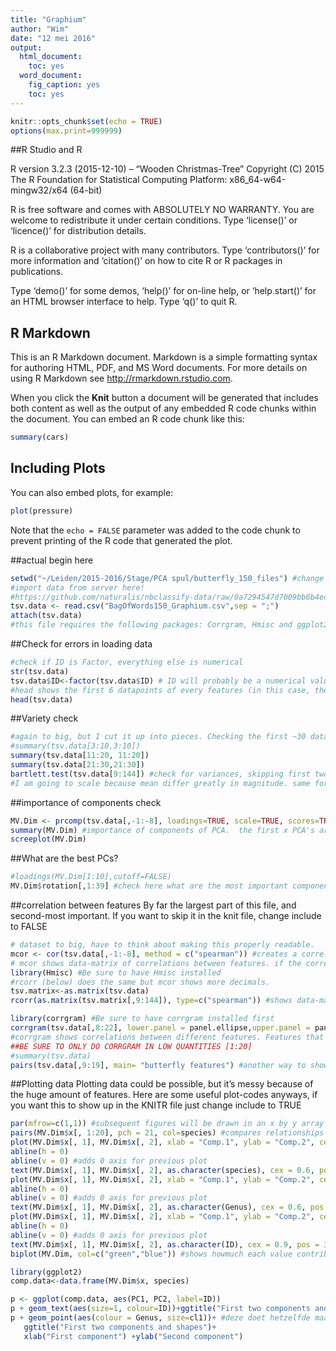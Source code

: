 ```yaml
---
title: "Graphium"
author: "Wim"
date: "12 mei 2016"
output:
  html_document:
    toc: yes
  word_document:
    fig_caption: yes
    toc: yes
---
```


```r
knitr::opts_chunk$set(echo = TRUE)
options(max.print=999999)
```

##R Studio and R

R version 3.2.3 (2015-12-10) -- "Wooden Christmas-Tree"
Copyright (C) 2015 The R Foundation for Statistical Computing
Platform: x86_64-w64-mingw32/x64 (64-bit)

R is free software and comes with ABSOLUTELY NO WARRANTY.
You are welcome to redistribute it under certain conditions.
Type 'license()' or 'licence()' for distribution details.

R is a collaborative project with many contributors.
Type 'contributors()' for more information and
'citation()' on how to cite R or R packages in publications.

Type 'demo()' for some demos, 'help()' for on-line help, or
'help.start()' for an HTML browser interface to help.
Type 'q()' to quit R.


## R Markdown

This is an R Markdown document. Markdown is a simple formatting syntax for authoring HTML, PDF, and MS Word documents. For more details on using R Markdown see <http://rmarkdown.rstudio.com>.

When you click the **Knit** button a document will be generated that includes both content as well as the output of any embedded R code chunks within the document. You can embed an R code chunk like this:

```r
summary(cars)
```

## Including Plots

You can also embed plots, for example:

```r
plot(pressure)
```

Note that the `echo = FALSE` parameter was added to the code chunk to prevent printing of the R code that generated the plot.

##actual begin here
````r
setwd("~/Leiden/2015-2016/Stage/PCA spul/butterfly_150_files") #change as necessary
#import data from server here!
#https://github.com/naturalis/nbclassify-data/raw/0a7294547d7009bb6b4ecdff0aae81f33fde2d4d/archive-butterflies/BagOfWords.tsv
tsv.data <- read.csv("BagOfWords150_Graphium.csv",sep = ";")
attach(tsv.data)
#this file requires the following packages: Corrgram, Hmisc and ggplot2. Be sure to install them before working with this file.
````
##Check for errors in loading data

````r
#check if ID is Factor, everything else is numerical
str(tsv.data) 
tsv.data$ID<-factor(tsv.data$ID) # ID will probably be a numerical value, use this to turn it into a factor.
#head shows the first 6 datapoints of every features (in this case, the first six individuals for every feature)
head(tsv.data)
````

##Variety check
````r
#again to big, but I cut it up into pieces. Checking the first ~30 datapoints should be sufficient.
#summary(tsv.data[3:10,3:10])
summary(tsv.data[11:20, 11:20])
summary(tsv.data[21:30,21:30])
bartlett.test(tsv.data[9:144]) #check for variances, skipping first two (because they're factors). if p<0.05 variance differs greatly
#I am going to scale because mean differ greatly in magnitude. same for variance.  
````
##importance of components check
````r
MV.Dim <- prcomp(tsv.data[,-1:-8], loadings=TRUE, scale=TRUE, scores=TRUE, cor=TRUE) #creating pca dataset
summary(MV.Dim) #importance of components of PCA.  the first x PCA's are 75% of all variance. Here it's the first 39.
screeplot(MV.Dim)
````

##What are the best PCs? 
````r
#loadings(MV.Dim[1:10],cutoff=FALSE)
MV.Dim$rotation[,1:39] #check here what are the most important components for the different principle components. Gonna have to find a way to make this more readable. This is essientially what we want though. Afterwards check what the most important features are and check below for correlations.

````
##correlation between features
By far the largest part of this file, and second-most important. If you want to skip it in the knit file, change include to FALSE
````r
# dataset to big, have to think about making this properly readable.
mcor <- cor(tsv.data[,-1:-8], method = c("spearman")) #creates a correlation-matrix and removes the first two factorial values.
# mcor shows data-matrix of correlations between features. if the correlation is high (x>0.9), check p values below. If those are significant (x<0.05) one of those two might be superfluous.
library(Hmisc) #Be sure to have Hmisc installed
#rcorr (below) does the same but mcor shows more decimals.
tsv.matrix<-as.matrix(tsv.data)
rcorr(as.matrix(tsv.matrix[,9:144]), type=c("spearman")) #shows data-matrix of correlations between features (mcor) AND checks for p-value of correlations. if x<0.05, check if the correlation is high. If yes, you might wanna remove one of the two values.

library(corrgram) #Be sure to have corrgram installed first
corrgram(tsv.data[,8:22], lower.panel = panel.ellipse,upper.panel = panel.conf,diag.panel = panel.density, cor.method = "spearman" )
#corrgram shows correlations between different features. Features that show high correlation between each other can have 1/2 deleted. 
##BE SURE TO ONLY DO CORRGRAM IN LOW QUANTITIES [1:20]
#summary(tsv.data)
pairs(tsv.data[,9:19], main= "butterfly features") #another way to show correlations. stick to corrgram, it's probably better.
````
##Plotting data
Plotting data could be possible, but it's messy because of the huge amount of features. Here are some useful plot-codes anyways, if you want this to show up in the KNITR file just change include to TRUE
````r
par(mfrow=c(1,1)) #subsequent figures will be drawn in an x by y array
pairs(MV.Dim$x[, 1:20], pch = 21, col=species) #compares relationships between PC's. 9 maximum.
plot(MV.Dim$x[, 1], MV.Dim$x[, 2], xlab = "Comp.1", ylab = "Comp.2", cex = cl116) #compares relationships between a PC and a component of the PC. Replace MV.Dim$x with whatever PC you wanna compare, and cex= with whatever component you wanna examine.
abline(h = 0)
abline(v = 0) #adds 0 axis for previous plot
text(MV.Dim$x[, 1], MV.Dim$x[, 2], as.character(species), cex = 0.6, pos = 4, col = "red") #adds species to datapoints. VERY MESSY.
plot(MV.Dim$x[, 1], MV.Dim$x[, 2], xlab = "Comp.1", ylab = "Comp.2", cex = cl116) #compares relationships between a PC and a component of the PC. Replace MV.Dim$x with whatever PC you wanna compare, and cex= with whatever component you wanna examine.
abline(h = 0)
abline(v = 0) #adds 0 axis for previous plot
text(MV.Dim$x[, 1], MV.Dim$x[, 2], as.character(Genus), cex = 0.6, pos = 4, col = "blue") #adds species to datapoints. VERY MESSY.
plot(MV.Dim$x[, 1], MV.Dim$x[, 2], xlab = "Comp.1", ylab = "Comp.2", cex = cl116) #compares relationships between a PC and a component of the PC. Replace MV.Dim$x with whatever PC you wanna compare, and cex= with whatever component you wanna examine.
abline(h = 0)
abline(v = 0) #adds 0 axis for previous plot
text(MV.Dim$x[, 1], MV.Dim$x[, 2], as.character(ID), cex = 0.9, pos = 3, col = "blue") #adds species to datapoints. VERY MESSY.
biplot(MV.Dim, col=c("green","blue")) #shows howmuch each value contributes to the PCA. 

library(ggplot2)
comp.data<-data.frame(MV.Dim$x, species)

p <- ggplot(comp.data, aes(PC1, PC2, label=ID))
p + geom_text(aes(size=1, colour=ID))+ggtitle("First two components and species") + geom_hline(yintercept=0)+geom_vline(xintercept=0) #geeft een ggplot van twee features voor twee pc's, met als label waar elke soort valt.
p + geom_point(aes(colour = Genus, size=cl1))+ #deze doet hetzelfde maar dan met puntjes i.p.v. namen
   ggtitle("First two components and shapes")+
   xlab("First component") +ylab("Second component")


````

